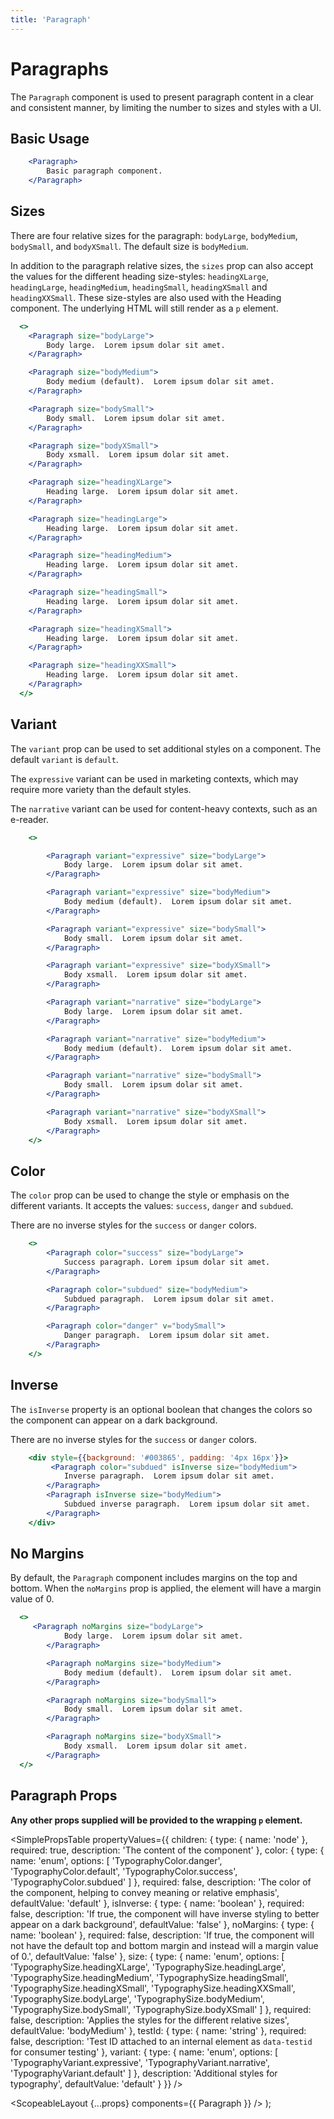 ```yaml
---
title: 'Paragraph'
---
```



# Paragraphs

The `Paragraph` component is used to present paragraph content in a clear and consistent manner, by limiting the number to sizes and styles with a UI.

## Basic Usage

```.jsx
    <Paragraph>
        Basic paragraph component.
    </Paragraph>
```

## Sizes

There are four relative sizes for the paragraph: `bodyLarge`, `bodyMedium`, `bodySmall`, and `bodyXSmall`.
The default size is `bodyMedium`.

In addition to the paragraph relative sizes, the `sizes` prop can also accept the values for the different heading size-styles: `headingXLarge`, `headingLarge`, `headingMedium`, `headingSmall`, `headingXSmall` and `headingXXSmall`.
These size-styles are also used with the <Link to="/api/heading">Heading</Link> component. The underlying HTML will still render as a `p` element.

```.jsx
  <>
    <Paragraph size="bodyLarge">
        Body large.  Lorem ipsum dolar sit amet.
    </Paragraph>

    <Paragraph size="bodyMedium">
        Body medium (default).  Lorem ipsum dolar sit amet.
    </Paragraph>

    <Paragraph size="bodySmall">
        Body small.  Lorem ipsum dolar sit amet.
    </Paragraph>

    <Paragraph size="bodyXSmall">
        Body xsmall.  Lorem ipsum dolar sit amet.
    </Paragraph>

    <Paragraph size="headingXLarge">
        Heading large.  Lorem ipsum dolar sit amet.
    </Paragraph>

    <Paragraph size="headingLarge">
        Heading large.  Lorem ipsum dolar sit amet.
    </Paragraph>

    <Paragraph size="headingMedium">
        Heading large.  Lorem ipsum dolar sit amet.
    </Paragraph>

    <Paragraph size="headingSmall">
        Heading large.  Lorem ipsum dolar sit amet.
    </Paragraph>

    <Paragraph size="headingXSmall">
        Heading large.  Lorem ipsum dolar sit amet.
    </Paragraph>

    <Paragraph size="headingXXSmall">
        Heading large.  Lorem ipsum dolar sit amet.
    </Paragraph>
  </>
```

## Variant

The `variant` prop can be used to set additional styles on a component. The default `variant` is `default`.

The `expressive` variant can be used in marketing contexts, which may require more variety than the default styles.

The `narrative` variant can be used for content-heavy contexts, such as an e-reader.

```.jsx
    <>

        <Paragraph variant="expressive" size="bodyLarge">
            Body large.  Lorem ipsum dolar sit amet.
        </Paragraph>

        <Paragraph variant="expressive" size="bodyMedium">
            Body medium (default).  Lorem ipsum dolar sit amet.
        </Paragraph>

        <Paragraph variant="expressive" size="bodySmall">
            Body small.  Lorem ipsum dolar sit amet.
        </Paragraph>

        <Paragraph variant="expressive" size="bodyXSmall">
            Body xsmall.  Lorem ipsum dolar sit amet.
        </Paragraph>

        <Paragraph variant="narrative" size="bodyLarge">
            Body large.  Lorem ipsum dolar sit amet.
        </Paragraph>

        <Paragraph variant="narrative" size="bodyMedium">
            Body medium (default).  Lorem ipsum dolar sit amet.
        </Paragraph>

        <Paragraph variant="narrative" size="bodySmall">
            Body small.  Lorem ipsum dolar sit amet.
        </Paragraph>

        <Paragraph variant="narrative" size="bodyXSmall">
            Body xsmall.  Lorem ipsum dolar sit amet.
        </Paragraph>
    </>
```

## Color

The `color` prop can be used to change the style or emphasis on the different variants.
It accepts the values: `success`, `danger` and `subdued`.

There are no inverse styles for the `success` or `danger` colors.

```.jsx
    <>
        <Paragraph color="success" size="bodyLarge">
            Success paragraph. Lorem ipsum dolar sit amet.
        </Paragraph>

        <Paragraph color="subdued" size="bodyMedium">
            Subdued paragraph.  Lorem ipsum dolar sit amet.
        </Paragraph>

        <Paragraph color="danger" v="bodySmall">
            Danger paragraph.  Lorem ipsum dolar sit amet.
        </Paragraph>
    </>
```

## Inverse

The `isInverse` property is an optional boolean that changes the colors so the component can appear on a dark background.

There are no inverse styles for the `success` or `danger` colors.

```.jsx
    <div style={{background: '#003865', padding: '4px 16px'}}>
         <Paragraph color="subdued" isInverse size="bodyMedium">
            Inverse paragraph.  Lorem ipsum dolar sit amet.
        </Paragraph>
        <Paragraph isInverse size="bodyMedium">
            Subdued inverse paragraph.  Lorem ipsum dolar sit amet.
        </Paragraph>
    </div>
```

## No Margins

By default, the `Paragraph` component includes margins on the top and bottom. When the `noMargins` prop is applied, the element will have a margin value of 0.

```.jsx
  <>
     <Paragraph noMargins size="bodyLarge">
            Body large.  Lorem ipsum dolar sit amet.
        </Paragraph>

        <Paragraph noMargins size="bodyMedium">
            Body medium (default).  Lorem ipsum dolar sit amet.
        </Paragraph>

        <Paragraph noMargins size="bodySmall">
            Body small.  Lorem ipsum dolar sit amet.
        </Paragraph>

        <Paragraph noMargins size="bodyXSmall">
            Body xsmall.  Lorem ipsum dolar sit amet.
        </Paragraph>
  </>
```

## Paragraph Props

**Any other props supplied will be provided to the wrapping `p` element.**

<SimplePropsTable
  propertyValues={{
    children: {
      type: {
        name: 'node'
      },
      required: true,
      description: 'The content of the component'
    },
    color: {
      type: {
        name: 'enum',
        options: [
          'TypographyColor.danger',
          'TypographyColor.default',
          'TypographyColor.success',
          'TypographyColor.subdued'
        ]
      },
      required: false,
      description:
        'The color of the component, helping to convey meaning or relative emphasis',
      defaultValue: 'default'
    },
    isInverse: {
      type: {
        name: 'boolean'
      },
      required: false,
      description:
        'If true, the component will have inverse styling to better appear on a dark background',
      defaultValue: 'false'
    },
    noMargins: {
      type: {
        name: 'boolean'
      },
      required: false,
      description:
        'If true, the component will not have the default top and bottom margin and instead will a margin value of 0.',
      defaultValue: 'false'
    },
    size: {
      type: {
        name: 'enum',
        options: [
          'TypographySize.headingXLarge',
          'TypographySize.headingLarge',
          'TypographySize.headingMedium',
          'TypographySize.headingSmall',
          'TypographySize.headingXSmall',
          'TypographySize.headingXXSmall',
          'TypographySize.bodyLarge',
          'TypographySize.bodyMedium',
          'TypographySize.bodySmall',
          'TypographySize.bodyXSmall'
        ]
      },
      required: false,
      description: 'Applies the styles for the different relative sizes',
      defaultValue: 'bodyMedium'
    },
    testId: {
      type: {
        name: 'string'
      },
      required: false,
      description:
        'Test ID attached to an internal element as `data-testid` for consumer testing'
    },
    variant: {
      type: {
        name: 'enum',
        options: [
          'TypographyVariant.expressive',
          'TypographyVariant.narrative',
          'TypographyVariant.default'
        ]
      },
      description: 'Additional styles for typography',
      defaultValue: 'default'
    }
  }}
/>

  <ScopeableLayout {...props} components={{ Paragraph }} />
);
